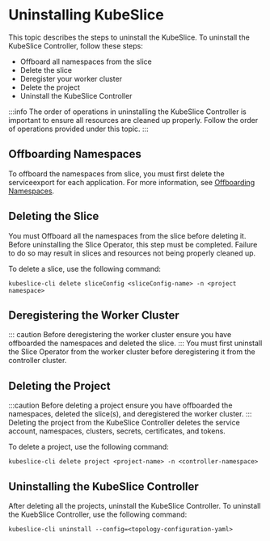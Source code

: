 # Uninstalling KubeSlice

This topic describes the steps to uninstall the KubeSlice. To uninstall the KubeSlice Controller, follow these steps:

- Offboard all namespaces from the slice
- Delete the slice
- Deregister your worker cluster
- Delete the project
- Uninstall the KubeSlice Controller

:::info
The order of operations in uninstalling the KubeSlice Controller is important to ensure all resources are cleaned up properly. Follow the 
order of operations provided under this topic.
:::

## Offboarding Namespaces
To offboard the namespaces from slice, you must first delete the serviceexport for each application. For more information, see 
[Offboarding Namespaces](https://docs.avesha.io/documentation/open-source/0.4.0/getting-started-with-cloud-clusters/uninstalling-kubeslice/offboarding-namespaces).

 
## Deleting the Slice
You must Offboard all the namespaces from the slice before deleting it. Before uninstalling the Slice Operator, this step must be completed.
Failure to do so may result in slices and resources not being properly cleaned up.

To delete a slice, use the following command:
   ```
   kubeslice-cli delete sliceConfig <sliceConfig-name> -n <project namespace>
   ```
   
## Deregistering the Worker Cluster
   ::: caution
   Before deregistering the worker cluster ensure you have offboarded the namespaces and deleted the slice.
   :::
   You must first uninstall the Slice Operator from the worker cluster before deregistering it from the controller cluster.


## Deleting the Project
   :::caution
   Before deleting a project ensure you have offboarded the namespaces, deleted the slice(s), and deregistered the worker cluster.
   :::
   Deleting the project from the KubeSlice Controller deletes the service account, namespaces, clusters, secrets, certificates, and tokens.
   
   To delete a project, use the following command:
   ```
   kubeslice-cli delete project <project-name> -n <controller-namespace>
   ```

## Uninstalling the KubeSlice Controller
  
   After deleting all the projects, uninstall the KubeSlice Controller.
   To uninstall the KuebSlice Controller, use the following command:
   ```
   kubeslice-cli uninstall --config=<topology-configuration-yaml>
   ```
